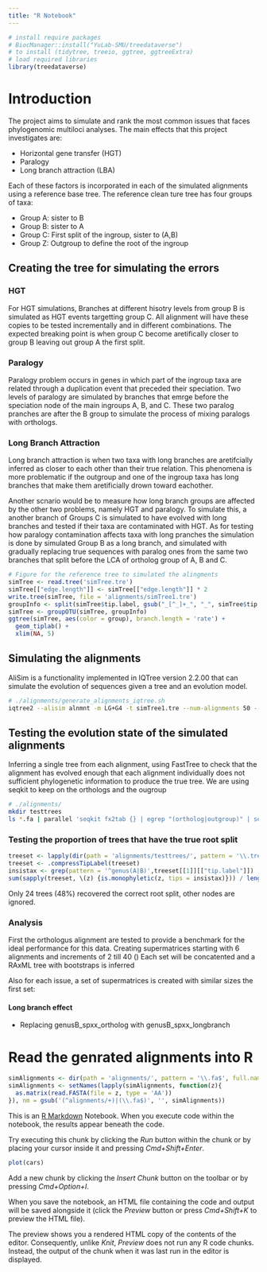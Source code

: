 ```yaml
---
title: "R Notebook"
---
```


```r
# install require packages
# BiocManager::install("YuLab-SMU/treedataverse")
# to install (tidytree, treeio, ggtree, ggtreeExtra)
# load required libraries
library(treedataverse)
```


# Introduction

The project aims to simulate and rank the most common issues that faces phylogenomic multiloci analyses. The main effects that this project investigates are:

-   Horizontal gene transfer (HGT)
-   Paralogy
-   Long branch attraction (LBA)

Each of these factors is incorporated in each of the simulated alignments using a reference base tree. The reference clean ture tree has four groups of taxa:

-   Group A: sister to B
-   Group B: sister to A
-   Group C: First split of the ingroup, sister to (A,B)
-   Group Z: Outgroup to define the root of the ingroup

## Creating the tree for simulating the errors
### HGT
For HGT simulations, Branches at different hisotry levels from group B is simulated as HGT events targetting group C. All alignment will have these copies to be tested incrementally and in different combinations. The expected breaking point is when group C become aretifically closer to group B leaving out group A the first split.

### Paralogy
Paralogy problem occurs in genes in which part of the ingroup taxa are related through a duplication event that preceded their speciation.
Two levels of paralogy are simulated by branches that emrge before the speciation node of the main ingroups A, B, and C. These two paralog pranches are after the B group to simulate the process of mixing paralogs with orthologs.


### Long Branch Attraction
Long branch attraction is when two taxa with long branches are aretifcially inferred as closer to each other than their true relation. This phenomena is more problematic if the outgroup and one of the ingroup taxa has long branches that make them aretificially drown toward eachother.

Another scnario would be to measure how long branch groups are affected by the other two problems, namely HGT and paralogy. To simulate this, a another branch of Groups C is simulated to have evolved with long branches and tested if their taxa are contaminated with HGT. As for testing how paralogy contamination affects taxa with long pranches the simulation is done by simulated Group B as a long branch, and simulated with gradually replacing true sequences with paralog ones from the same two branches that split before the LCA of ortholog group of A, B and C.


```r
# Figure for the reference tree to simulated the alingments
simTree <- read.tree('simTree.tre')
simTree[["edge.length"]] <- simTree[["edge.length"]] * 2
write.tree(simTree, file = 'alignments/simTree1.tre')
groupInfo <- split(simTree$tip.label, gsub("_[^_]+_", "_", simTree$tip.label))
simTree <- groupOTU(simTree, groupInfo)
ggtree(simTree, aes(color = group), branch.length = 'rate') + 
  geom_tiplab() + 
  xlim(NA, 5)
```

## Simulating the alignments
AliSim is a functionality implemented in IQTree version 2.2.00 that can simulate the evolution of sequences given a tree and an evolution model.

```bash
# ./alignments/generate_alignments_iqtree.sh
iqtree2 --alisim alnmnt -m LG+G4 -t simTree1.tre --num-alignments 50 --length 100 -af fasta -seed 888 
```

## Testing the evolution state of the simulated alignments
Inferring a single tree from each alignment, using FastTree to check that the alignment has evolved enough that each alignment individually does not sufficient phylogenetic information to produce the true tree. We are using seqkit to keep on the orthologs and the ougroup

```bash
# ./alignments/
mkdir testtrees
ls *.fa | parallel 'seqkit fx2tab {} | egrep "(ortholog|outgroup)" | seqkit tab2fx | FastTree -lg > testtrees/{/.}.tre'
```

### Testing the proportion of trees that have the true root split
```r
treeset <- lapply(dir(path = 'alignments/testtrees/', pattern = '\\.tre$', full.names = TRUE), \(z) {read.tree(z)})
treeset <- .compressTipLabel(treeset)
insistax <- grep(pattern = '^genus(A|B)',treeset[[1]][["tip.label"]])
sum(sapply(treeset, \(z) {is.monophyletic(z, tips = insistax)})) / length(treeset)
```
Only 24 trees (48%) recovered the correct root split, other nodes are ignored.


### Analysis

First the orthologus alignment are tested to provide a benchmark for the ideal performance for this data.
Creating supermatrices starting with 6 alignments and increments of 2 till 40 ()
Each set will be concatented and a RAxML tree with bootstraps is inferred

Also for each issue, a set of supermatrices is created with similar sizes the first set:

#### Long branch effect
- Replacing genusB_spxx_ortholog with genusB_spxx_longbranch





# Read the genrated alignments into R

```r
simAlignments <- dir(path = 'alignments/', pattern = '\\.fa$', full.names = TRUE)
simAlignments <- setNames(lapply(simAlignments, function(z){
  as.matrix(read.FASTA(file = z, type = 'AA'))
}), nm = gsub('(^alignments/+)|(\\.fa$)', '', simAlignments))
```

This is an [R Markdown](http://rmarkdown.rstudio.com) Notebook. When you execute code within the notebook, the results appear beneath the code.

Try executing this chunk by clicking the *Run* button within the chunk or by placing your cursor inside it and pressing *Cmd+Shift+Enter*.

```r
plot(cars)
```

Add a new chunk by clicking the *Insert Chunk* button on the toolbar or by pressing *Cmd+Option+I*.

When you save the notebook, an HTML file containing the code and output will be saved alongside it (click the *Preview* button or press *Cmd+Shift+K* to preview the HTML file).

The preview shows you a rendered HTML copy of the contents of the editor. Consequently, unlike *Knit*, *Preview* does not run any R code chunks. Instead, the output of the chunk when it was last run in the editor is displayed.
